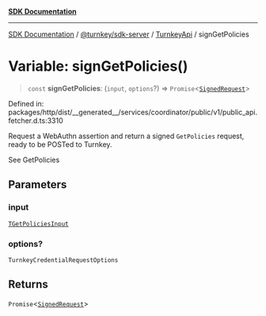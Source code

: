 [**SDK Documentation**](../../../../../README.mdx)

***

[SDK Documentation](../../../../../packages.mdx) / [@turnkey/sdk-server](../../../README.mdx) / [TurnkeyApi](../README.mdx) / signGetPolicies

# Variable: signGetPolicies()

> `const` **signGetPolicies**: (`input`, `options`?) => `Promise`\<[`SignedRequest`](../../../../http/type-aliases/SignedRequest.mdx)\>

Defined in: packages/http/dist/\_\_generated\_\_/services/coordinator/public/v1/public\_api.fetcher.d.ts:3310

Request a WebAuthn assertion and return a signed `GetPolicies` request, ready to be POSTed to Turnkey.

See GetPolicies

## Parameters

### input

[`TGetPoliciesInput`](../type-aliases/TGetPoliciesInput.mdx)

### options?

`TurnkeyCredentialRequestOptions`

## Returns

`Promise`\<[`SignedRequest`](../../../../http/type-aliases/SignedRequest.mdx)\>
